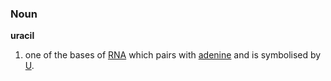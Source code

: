 ===Noun===
'''uracil'''

# one of the bases of [[RNA]] which pairs with [[adenine]] and is symbolised by [[U]].